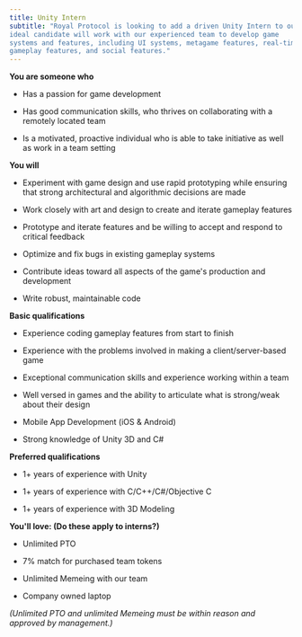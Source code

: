 ```yaml
---
title: Unity Intern
subtitle: "Royal Protocol is looking to add a driven Unity Intern to our team. The
ideal candidate will work with our experienced team to develop game
systems and features, including UI systems, metagame features, real-time
gameplay features, and social features."
---
```


<ReadMore text="Royal Protocol is a cutting-edge software development company which uses blockchain technology to reimagine how the mainstream gaming industry could be replaced by gaming ecosystems which empower and support users instead of profiting at their expense. The current industry has normalized the implementation of predatory practices and dark patterns so successfully that it's hard to picture games without them. But we at Royal Protocol believe it's time for a change. By modernizing the way digital gaming content is created, distributed, we introduce the Royal Protocol vision of an open world which empowers users and creators alike. However, this space where participants can experience financial freedom simply by learning, growing, and playing together, can only reach its full potential when talented individuals, like yourself, join the Royal Protocol team. Will you be part of the gaming revolution?" />


**You are someone who**

-   Has a passion for game development

-   Has good communication skills, who thrives on collaborating with a
    remotely located team

-   Is a motivated, proactive individual who is able to take initiative
    as well as work in a team setting

**You will**

-   Experiment with game design and use rapid prototyping while ensuring
    that strong architectural and algorithmic decisions are made

-   Work closely with art and design to create and iterate gameplay
    features

-   Prototype and iterate features and be willing to accept and respond
    to critical feedback

-   Optimize and fix bugs in existing gameplay systems

-   Contribute ideas toward all aspects of the game's production and
    development

-   Write robust, maintainable code

**Basic qualifications**

-   Experience coding gameplay features from start to finish

-   Experience with the problems involved in making a
    client/server-based game

-   Exceptional communication skills and experience working within a
    team

-   Well versed in games and the ability to articulate what is
    strong/weak about their design

-   Mobile App Development (iOS & Android)

-   Strong knowledge of Unity 3D and C#

**Preferred qualifications**

-   1+ years of experience with Unity

-   1+ years of experience with C/C++/C#/Objective C

-   1+ years of experience with 3D Modeling

**You'll love: (Do these apply to interns?)**

-   Unlimited PTO

-   7% match for purchased team tokens

-   Unlimited Memeing with our team

-   Company owned laptop

*(Unlimited PTO and unlimited Memeing must be within reason and approved
by management.)*

<ApplyForm bucketId="buk_D6AAqn5bRh1fcuP5bhBLUq2l" />